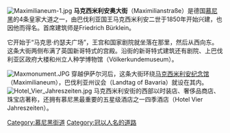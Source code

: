 [[File:Maximilianeum-1.jpg|thumb]]
'''马克西米利安奥大街'''（Maximilianstraße）是德国[[慕尼黑|慕尼黑]]的4条皇家大道之一，由巴伐利亚国王马克西米利安二世于1850年开始兴建，也因他而得名。首席建筑师是Friedrich Bürklein。

它开始于“马克思·约瑟夫广场”，王宫和国家剧院就坐落在那里，然后从西向东。这条大街两侧布满了英国新哥特式的宫殿。沿街的新哥特式建筑还有剧院、上巴伐利亚区政府大楼和州立人种学博物馆（Völkerkundemuseum）。 

[[File:Maxmonument.JPG|thumb]]
穿越伊萨尔河后，这条大街环绕[[马克西米利安纪念馆|马克西米利安纪念馆]]（Maximilianeum），巴伐利亚州议会（Landtag of Bavaria）就设在其内。 
[[File:Hotel_Vier_Jahreszeiten.jpg|thumb]]
马克西米利安街的西部以时装店、奢侈品商店、珠宝店著称，还拥有慕尼黑最重要的五星级酒店之一四季酒店（Hotel Vier Jahreszeiten）。  

[[Category:慕尼黑街道|Category:慕尼黑街道]]
[[Category:冠以人名的道路|Category:冠以人名的道路]]
